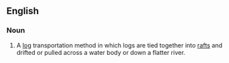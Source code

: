 ==English==
{{wikipedia}}
===Noun===
{{en-noun|-|sg=[[timber]] [[rafting]]}}

# A [[log]] transportation method in which logs are tied together into [[raft]]s and drifted or pulled across a water body or down a flatter river.